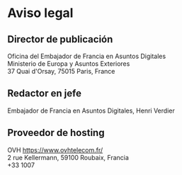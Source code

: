 # Aviso legal

## Director de publicación

Oficina del Embajador de Francia en Asuntos Digitales  
Ministerio de Europa y Asuntos Exteriores  
37 Quai d'Orsay, 75015 Paris, France

## Redactor en jefe

Embajador de Francia en Asuntos Digitales, Henri Verdier

## Proveedor de hosting

OVH https://www.ovhtelecom.fr/  
2 rue Kellermann, 59100 Roubaix, Francia  
+33 1007
